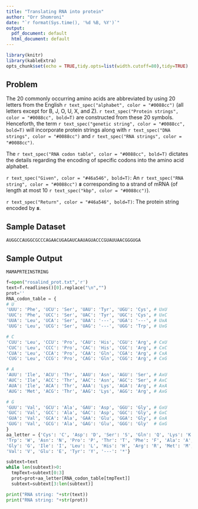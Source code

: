 ```yaml
---
title: "Translating RNA into protein"
author: "Orr Shomroni"
date: "`r format(Sys.time(), '%d %B, %Y')`"
output:
  pdf_document: default
  html_document: default
---
```


```r
library(knitr)
library(kableExtra)
opts_chunk$set(echo = TRUE,tidy.opts=list(width.cutoff=80),tidy=TRUE)
```

## Problem

The 20 commonly occurring amino acids are abbreviated by using 20 letters from the English `r text_spec("alphabet", color = "#0088cc")` (all letters except for B, J, O, U, X, and Z). `r text_spec("Protein strings", color = "#0088cc", bold=T)` are constructed from these 20 symbols. Henceforth, the term `r text_spec("genetic string", color = "#0088cc", bold=T)` will incorporate protein strings along with `r text_spec("DNA strings", color = "#0088cc")` and `r text_spec("RNA strings", color = "#0088cc")`.

The `r text_spec("RNA codon table", color = "#0088cc", bold=T)` dictates the details regarding the encoding of specific codons into the amino acid alphabet.

`r text_spec("Given", color = "#46a546", bold=T)`: An `r text_spec("RNA string", color = "#0088cc")` ***s*** corresponding to a strand of mRNA (of length at most 10 `r text_spec("kbp", color = "#0088cc")`).

`r text_spec("Return", color = "#46a546", bold=T)`: The protein string encoded by ***s***.

## Sample Dataset

`AUGGCCAUGGCGCCCAGAACUGAGAUCAAUAGUACCCGUAUUAACGGGUGA`

## Sample Output

`MAMAPRTEINSTRING`

```python
f=open("rosalind_prot.txt",'r')
text=f.readlines()[0].replace("\n","")
prot=''
RNA_codon_table = {
# U
'UUU': 'Phe', 'UCU': 'Ser', 'UAU': 'Tyr', 'UGU': 'Cys', # UxU
'UUC': 'Phe', 'UCC': 'Ser', 'UAC': 'Tyr', 'UGC': 'Cys', # UxC
'UUA': 'Leu', 'UCA': 'Ser', 'UAA': '---', 'UGA': '---', # UxA
'UUG': 'Leu', 'UCG': 'Ser', 'UAG': '---', 'UGG': 'Trp', # UxG

# C
'CUU': 'Leu', 'CCU': 'Pro', 'CAU': 'His', 'CGU': 'Arg', # CxU
'CUC': 'Leu', 'CCC': 'Pro', 'CAC': 'His', 'CGC': 'Arg', # CxC
'CUA': 'Leu', 'CCA': 'Pro', 'CAA': 'Gln', 'CGA': 'Arg', # CxA
'CUG': 'Leu', 'CCG': 'Pro', 'CAG': 'Gln', 'CGG': 'Arg', # CxG

# A
'AUU': 'Ile', 'ACU': 'Thr', 'AAU': 'Asn', 'AGU': 'Ser', # AxU
'AUC': 'Ile', 'ACC': 'Thr', 'AAC': 'Asn', 'AGC': 'Ser', # AxC
'AUA': 'Ile', 'ACA': 'Thr', 'AAA': 'Lys', 'AGA': 'Arg', # AxA
'AUG': 'Met', 'ACG': 'Thr', 'AAG': 'Lys', 'AGG': 'Arg', # AxG

# G
'GUU': 'Val', 'GCU': 'Ala', 'GAU': 'Asp', 'GGU': 'Gly', # GxU
'GUC': 'Val', 'GCC': 'Ala', 'GAC': 'Asp', 'GGC': 'Gly', # GxC
'GUA': 'Val', 'GCA': 'Ala', 'GAA': 'Glu', 'GGA': 'Gly', # GxA
'GUG': 'Val', 'GCG': 'Ala', 'GAG': 'Glu', 'GGG': 'Gly'  # GxG
}
aa_letter = {'Cys': 'C', 'Asp': 'D', 'Ser': 'S', 'Gln': 'Q', 'Lys': 'K',
'Trp': 'W', 'Asn': 'N', 'Pro': 'P', 'Thr': 'T', 'Phe': 'F', 'Ala': 'A',
'Gly': 'G', 'Ile': 'I', 'Leu': 'L', 'His': 'H', 'Arg': 'R', 'Met': 'M',
'Val': 'V', 'Glu': 'E', 'Tyr': 'Y', '---': '*'}

subtext=text
while len(subtext)>0:
  tmpText=subtext[0:3]
  prot=prot+aa_letter[RNA_codon_table[tmpText]]
  subtext=subtext[3:len(subtext)]

print("RNA string: "+str(text))
print("RNA string: "+str(prot))
```
